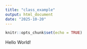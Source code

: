```yaml
---
title: "class_example"
output: html_document
date: "2025-10-20"
---
```


```r
knitr::opts_chunk$set(echo = TRUE)
```

Hello World!